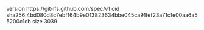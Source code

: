version https://git-lfs.github.com/spec/v1
oid sha256:4bd080d8c7ebf164b9e013823634bbe045ca91fef23a71c1e00aa6a55200c1cb
size 3039
